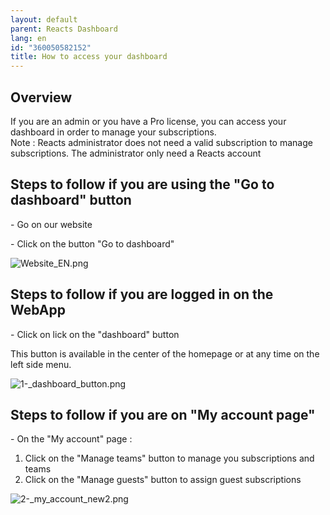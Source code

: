 ```yaml
---
layout: default
parent: Reacts Dashboard
lang: en
id: "360050582152"
title: How to access your dashboard
---
```

Overview
--------

If you are an admin or you have a Pro license, you can access your dashboard in order to manage your subscriptions.  
Note : Reacts administrator does not need a valid subscription to manage subscriptions. The administrator only need a Reacts account

Steps to follow if you are using the "Go to dashboard" button
-------------------------------------------------------------

\- Go on our website

\- Click on the button "Go to dashboard"

![Website_EN.png](@assets/attachments/Website_EN.png)

Steps to follow if you are logged in on the WebApp
--------------------------------------------------

\- Click on lick on the "dashboard" button

This button is available in the center of the homepage or at any time on the left side menu.

![1-_dashboard_button.png](@assets/attachments/1-_dashboard_button.png)

Steps to follow if you are on "My account page"
-----------------------------------------------

\- On the "My account" page :

1.  Click on the "Manage teams" button to manage you subscriptions and teams
2.  Click on the "Manage guests" button to assign guest subscriptions

![2-_my_account_new2.png](@assets/attachments/2-_my_account_new2.png)


